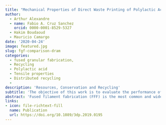 ```yaml
---
title: "Mechanical Properties of Direct Waste Printing of Polylactic Acid with Universal Pellets Extruder: Comparison to Fused Filament Fabrication on Open-Source Desktop Three-Dimensional Printers"
author: 
  - Arthur Alexandre
  - name: Fabio A. Cruz Sanchez
    orcid: 0000-0001-8529-5327
  - Hakim Boudaoud
  - Mauricio Camargo 
date: '2020-04-24'
image: featured.jpg
slug: fgf-comparison-dram
categories:
  - fused granular fabrication, 
  - Recycling
  - Polylactic acid
  - Tensile properties
  - Distributed recycling
  - 
description: 'Resources, Conservation and Recycling'
subtitle: 'The objective of this work is to evaluate the performance of the FFF and FGF techniques in terms of technical and economical dimensions at the desktop 3D printing scale. Recycled and virgin polylactic acid material was studied by using five different types of recycling feedstocks: commercial filament, pellets, distributed filament, distributed pellets, and shredded waste. The results showed that the mechanical properties from the FGF technique using same configurations showed no statistical differences to FFF samples.'
abstract: 'Fused filament fabrication (FFF) is the most common and widespread additive manufacturing (AM) technique, but it requires the formation of filament. Fused granular fabrication (FGF), where plastic granules are directly three-dimensional (3D) printed, has become a promising technique for the AM technology. FGF could be a key driver to promote further greening of distributed recycling thanks to the reduced melt solidification steps and elimination of the filament extruder system. However, only large-scale FGF systems have been tested for technical and economic viability of recycling plastic materials. The objective of this work is to evaluate the performance of the FFF and FGF techniques in terms of technical and economical dimensions at the desktop 3D printing scale. Recycled and virgin polylactic acid material was studied by using five different types of recycling feedstocks: commercial filament, pellets, distributed filament, distributed pellets, and shredded waste. The results showed that the mechanical properties from the FGF technique using same configurations showed no statistical differences to FFF samples. Nevertheless, the granulometry could have an influence on the reproducibility of the samples, which explains that the critical factor in this technology is to assure the material input in the feeding system. In addition, FGF costs per kg of material were reduced to less than 1 e/kg compared with more than 20 e/kg for commercial recycled filament. These results are encouraging to foster FGF printer diffusion among heavy users of 3D printers because of reducing the cost associated to the filament fabrication while ensuring the technical quality. This indicates the possibility of a new type of 3D printing recycled plastic waste that is more likely to drive a circular economy and distributed recycling.'
links:
- icon: file-richtext-fill
  name: Publication
  url: https://doi.org/10.1089/3dp.2019.0195
---
```




